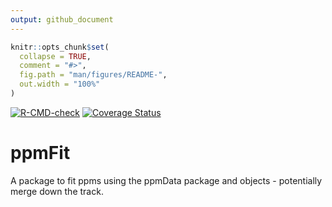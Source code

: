 ```yaml
---
output: github_document
---
```


<!-- README.md is generated from README.Rmd. Please edit that file -->

```r
knitr::opts_chunk$set(
  collapse = TRUE,
  comment = "#>",
  fig.path = "man/figures/README-",
  out.width = "100%"
)
```

<!-- badges: start -->
[![R-CMD-check](https://github.com/skiptoniam/ppmFit/workflows/R-CMD-check/badge.svg)](https://github.com/skiptoniam/ppmFit/actions)
[![Coverage Status](https://codecov.io/github/skiptoniam/ppmFit/coverage.svg?branch=master)](https://codecov.io/github/skiptoniam/ppmFit?branch=master)
<!-- badges: end -->

# ppmFit

A package to fit ppms using the ppmData package and objects - potentially merge down the track.
